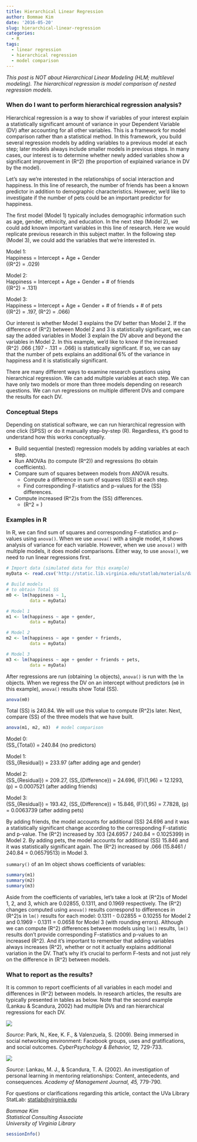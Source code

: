 ```yaml
---
title: Hierarchical Linear Regression
author: Bommae Kim
date: '2016-05-20'
slug: hierarchical-linear-regression
categories:
  - R
tags:
  - linear regression
  - hierarchical regression
  - model comparison
---
```


_This post is NOT about Hierarchical Linear Modeling (HLM; multilevel modeling). The hierarchical regression is model comparison of nested regression models._

### When do I want to perform hierarchical regression analysis?

Hierarchical regression is a way to show if variables of your interest explain a statistically significant amount of variance in your Dependent Variable (DV) after accounting for all other variables. This is a framework for model comparison rather than a statistical method. In this framework, you build several regression models by adding variables to a previous model at each step; later models always include smaller models in previous steps. In many cases, our interest is to determine whether newly added variables show a significant improvement in \(R^2\) (the proportion of explained variance in DV by the model).

Let’s say we’re interested in the relationships of social interaction and happiness. In this line of research, the number of friends has been a known predictor in addition to demographic characteristics. However, we’d like to investigate if the number of pets could be an important predictor for happiness.

The first model (Model 1) typically includes demographic information such as age, gender, ethnicity, and education. In the next step (Model 2), we could add known important variables in this line of research. Here we would replicate previous research in this subject matter. In the following step (Model 3), we could add the variables that we’re interested in.

Model 1:   
Happiness = Intercept + Age + Gender   
(\(R^2\) = .029)   

Model 2:   
Happiness = Intercept + Age + Gender + # of friends     
(\(R^2\) = .131)    

Model 3:    
Happiness = Intercept + Age + Gender + # of friends + # of pets    
(\(R^2\) = .197, \(\Delta R^2\) = .066)   

Our interest is whether Model 3 explains the DV better than Model 2. If the difference of \(R^2\) between Model 2 and 3 is statistically significant, we can say the added variables in Model 3 explain the DV above and beyond the variables in Model 2. In this example, we’d like to know if the increased \(R^2\) .066 (.197 - .131 = .066) is statistically significant. If so, we can say that the number of pets explains an additional 6% of the variance in happiness and it is statistically significant.

There are many different ways to examine research questions using hierarchical regression. We can add multiple variables at each step. We can have only two models or more than three models depending on research questions. We can run regressions on multiple different DVs and compare the results for each DV.

### Conceptual Steps

Depending on statistical software, we can run hierarchical regression with one click (SPSS) or do it manually step-by-step (R). Regardless, it’s good to understand how this works conceptually.
<ul>
	<li>Build sequential (nested) regression models by adding variables at each step.</li>
	<li>Run ANOVAs (to compute \(R^2\)) and regressions (to obtain coefficients).</li>
	<li>Compare sum of squares between models from ANOVA results.
<ul>
	<li>Compute a difference in sum of squares (\(SS\)) at each step.</li>
	<li>Find corresponding F-statistics and p-values for the \(SS\) differences.</li>
</ul>
</li>
	<li>Compute increased \(R^2\)s from the \(SS\) differences.
<ul>
	<li>\(R^2 = \frac{SS_{Explained}}{SS_{Total}}\)</li>
</ul>
</li>
</ul>

### Examples in R

In R, we can find sum of squares and corresponding F-statistics and p-values using <code>anova()</code>. When we use `anova()` with a single model, it shows analysis of variance for each variable. However, when we use <code>anova()</code> with multiple models, it does model comparisons. Either way, to use <code>anova()</code>, we need to run linear regressions first.

```r
# Import data (simulated data for this example)
myData <- read.csv('http://static.lib.virginia.edu/statlab/materials/data/hierarchicalRegressionData.csv')

# Build models
# to obtain Total SS
m0 <- lm(happiness ~ 1, 
         data = myData)

# Model 1
m1 <- lm(happiness ~ age + gender, 
         data = myData)  

# Model 2
m2 <- lm(happiness ~ age + gender + friends, 
         data = myData)  

# Model 3
m3 <- lm(happiness ~ age + gender + friends + pets, 
         data = myData)  

```

After regressions are run (obtaining <code>lm</code> objects), <code>anova()</code> is run with the <code>lm</code> objects. When we regress the DV on an intercept without predictors (<code>m0</code> in this example), <code>anova()</code> results show Total \(SS\).

```r
anova(m0)
```

Total \(SS\) is 240.84. We will use this value to compute \(R^2\)s later. Next, compare \(SS\) of the three models that we have built.

```r
anova(m1, m2, m3)  # model comparison
```

Model 0:  
\(SS_{Total}\) = 240.84 (no predictors)   

Model 1:   
\(SS_{Residual}\) = 233.97 (after adding age and gender)    

Model 2:    
\(SS_{Residual}\) = 209.27, \(SS_{Difference}\) = 24.696, \(F\)(1,96) = 12.1293, \(p\) = 0.0007521 (after adding friends)   

Model 3:    
\(SS_{Residual}\) = 193.42, \(SS_{Difference}\) = 15.846, \(F\)(1,95) = 7.7828, \(p\) = 0.0063739 (after adding pets)   

By adding friends, the model accounts for additional \(SS\) 24.696 and it was a statistically significant change according to the corresponding F-statistic and p-value. The \(R^2\) increased by .103 (24.6957 / 240.84 = 0.1025399) in Model 2. By adding pets, the model accounts for additional \(SS\) 15.846 and it was statistically significant again. The \(R^2\) increased by .066 (15.8461 / 240.84 = 0.06579513) in Model 3.

<code>summary()</code> of an lm object shows coefficients of variables:

```r
summary(m1)
summary(m2)
summary(m3)

```

Aside from the coefficients of variables, let’s take a look at \(R^2\)s of Model 1, 2, and 3, which are 0.02855, 0.1311, and 0.1969 respectively. The \(R^2\) changes computed using <code>anova()</code> results correspond to differences in \(R^2\)s in <code>lm()</code> results for each model: 0.1311 - 0.02855 = 0.10255 for Model 2 and 0.1969 - 0.1311 = 0.0658 for Model 3 (with rounding errors). Although we can compute \(R^2\) differences between models using <code>lm()</code> results, <code>lm()</code> results don’t provide corresponding F-statistics and p-values to an increased \(R^2\). And it’s important to remember that adding variables always increases \(R^2\), whether or not it actually explains additional variation in the DV. That’s why it’s crucial to perform F-tests and not just rely on the difference in \(R^2\) between models.

### What to report as the results?

It is common to report coefficients of all variables in each model and differences in \(R^2\) between models. In research articles, the results are typically presented in tables as below. Note that the second example (Lankau &amp; Scandura, 2002) had multiple DVs and ran hierarchical regressions for each DV.

![](/img/Park.jpg)

_Source_: Park, N., Kee, K. F., &amp; Valenzuela, S. (2009). Being immersed in social networking environment: Facebook groups, uses and gratifications, and social outcomes. <i>CyberPsychology &amp; Behavior, 12,</i> 729-733.

![](/img/Lankau.png)

_Source_: Lankau, M. J., &amp; Scandura, T. A. (2002). An investigation of personal learning in mentoring relationships: Content, antecedents, and consequences. <i>Academy of Management Journal, 45,</i> 779-790.

For questions or clarifications regarding this article, contact the UVa Library StatLab: [statlab@virginia.edu](mailto:statlab@virginia.edu) 

_Bommae Kim_   
_Statistical Consulting Associate_  
_University of Virginia Library_  

```r
sessionInfo()
```
